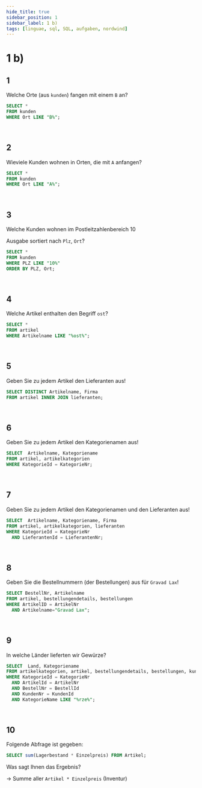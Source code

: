 ```yaml
---
hide_title: true
sidebar_position: 1
sidebar_label: 1 b)
tags: [linguae, sql, SQL, aufgaben, nordwind]
---
```


<CardHeading>

  # 1 b)
</CardHeading>

<CardChapter>

  ## 1

Welche Orte (aus `kunden`) fangen mit einem `B` an?

```sql
SELECT * 
FROM kunden
WHERE Ort LIKE "B%";
```

</CardChapter>
<br/>

<CardChapter>

  ## 2

Wieviele Kunden wohnen in Orten, die mit `A` anfangen?

```sql
SELECT * 
FROM kunden
WHERE Ort LIKE "A%";
```

</CardChapter>
<br/>

<CardChapter>

  ## 3

Welche Kunden wohnen im Postleitzahlenbereich 10

Ausgabe sortiert nach `Plz`, `Ort`?

```sql
SELECT * 
FROM kunden
WHERE PLZ LIKE "10%"
ORDER BY PLZ, Ort;
```

</CardChapter>
<br/>

<CardChapter>

  ## 4

Welche Artikel enthalten den Begriff `ost`?

```sql
SELECT * 
FROM artikel
WHERE Artikelname LIKE "%ost%";
```

</CardChapter>
<br/>

<CardChapter>

  ## 5

Geben Sie zu jedem Artikel den Lieferanten aus!

```sql
SELECT DISTINCT Artikelname, Firma 
FROM artikel INNER JOIN lieferanten;
```

</CardChapter>
<br/>

<CardChapter>

  ## 6

Geben Sie zu jedem Artikel den Kategorienamen aus!

```sql
SELECT  Artikelname, Kategoriename
FROM artikel, artikelkategorien
WHERE KategorieId = KategorieNr;
```

</CardChapter>
<br/>

<CardChapter>

  ## 7

Geben Sie zu jedem Artikel den Kategorienamen und den Lieferanten aus!

```sql
SELECT  Artikelname, Kategoriename, Firma
FROM artikel, artikelkategorien, lieferanten
WHERE KategorieId = KategorieNr
  AND LieferantenId = LieferantenNr;
```

</CardChapter>
<br/>

<CardChapter>

  ## 8

Geben Sie die Bestellnummern (der Bestellungen) aus für `Gravad Lax`!

```sql
SELECT BestellNr, Artikelname
FROM artikel, bestellungendetails, bestellungen
WHERE ArtikelID = ArtikelNr
  AND Artikelname="Gravad Lax";
```

</CardChapter>
<br/>

<CardChapter>

  ## 9

In welche Länder lieferten wir Gewürze?

```sql
SELECT  Land, Kategoriename
FROM artikelkategorien, artikel, bestellungendetails, bestellungen, kunden
WHERE KategorieId = KategorieNr
  AND ArtikelId = ArtikelNr
  AND BestellNr = BestellId
  AND KundenNr = KundenId
  AND KategorieName LIKE "%rze%";
```

</CardChapter>
<br/>

<CardChapter>

  ## 10

Folgende Abfrage ist gegeben:

```sql
SELECT sum(Lagerbestand * Einzelpreis) FROM Artikel;
```
Was sagt Ihnen das Ergebnis?

-> Summe aller `Artikel * Einzelpreis` (Inventur)
</CardChapter>
<br/>
